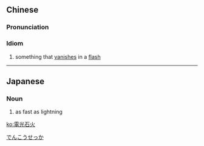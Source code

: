 {{also|电光石火}}
==Chinese==
{{zh-forms|s=电光石火|type=22|lit=a [[flash]] of [[lightning]], a [[flint]] [[spark]]}}

===Pronunciation===
{{zh-pron
|m=diànguāngshíhuǒ
|c=din6 gwong1 sek6 fo2
|cat=cy
}}

===Idiom===
{{zh-idiom}}

# something that [[vanish]]es in a [[flash]]

----

==Japanese==
{{ja-kanjitab}}

===Noun===
{{ja-noun|でんこうせっか}}

# as fast as lightning

[[Category:Yojijukugo|でんこうせっか]]

[[ko:電光石火]]